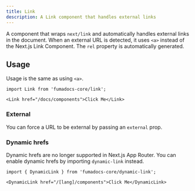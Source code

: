 ```yaml
---
title: Link
description: A Link component that handles external links
---
```


A component that wraps `next/link` and automatically handles external links in the document.
When an external URL is detected, it uses `<a>` instead of the Next.js Link
Component. The `rel` property is automatically generated.

## Usage

Usage is the same as using `<a>`.

```mdx
import Link from 'fumadocs-core/link';

<Link href="/docs/components">Click Me</Link>
```

### External

You can force a URL to be external by passing an `external` prop.

### Dynamic hrefs

Dynamic hrefs are no longer supported in Next.js App Router. You can enable
dynamic hrefs by importing `dynamic-link` instead.

```mdx
import { DynamicLink } from 'fumadocs-core/dynamic-link';

<DynamicLink href="/[lang]/components">Click Me</DynamicLink>
```
